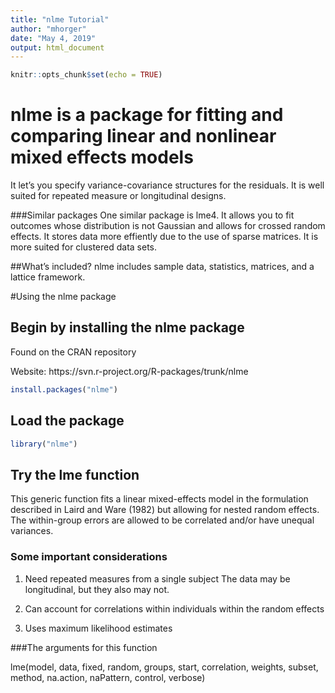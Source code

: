 ```yaml
---
title: "nlme Tutorial"
author: "mhorger"
date: "May 4, 2019"
output: html_document
---
```


```r
knitr::opts_chunk$set(echo = TRUE)
```


# nlme is a package for fitting and comparing linear and nonlinear mixed effects models
It let's you specify variance-covariance structures for the residuals.
It is well suited for repeated measure or longitudinal designs. 

###Similar packages
One similar package is lme4. 
It allows you to fit outcomes whose distribution is not Gaussian and allows for crossed random effects.
It stores data more effiently due to the use of sparse matrices.
It is more suited for clustered data sets.

##What's included? 
nlme includes sample data, statistics, matrices, and a lattice framework. 



#Using the nlme package 

## Begin by installing the nlme package

Found on the CRAN repository 


Website: https://svn.r-project.org/R-packages/trunk/nlme

```r
install.packages("nlme")
```


## Load the package 
```r
library("nlme")
```


## Try the lme function
This generic function fits a linear mixed-effects model in the formulation described in Laird and Ware (1982) but allowing for nested random effects. The within-group errors are allowed to be correlated and/or have unequal variances.

### Some important considerations  

1. Need repeated measures from a single subject The data may be longitudinal, but they also may not.
  
2. Can account for correlations within individuals within the random effects 
  
3. Uses maximum likelihood estimates 

###The arguments for this function

lme(model, data, fixed, random, groups, start, correlation, weights,
subset, method, na.action, naPattern, control, verbose)


```r

```

